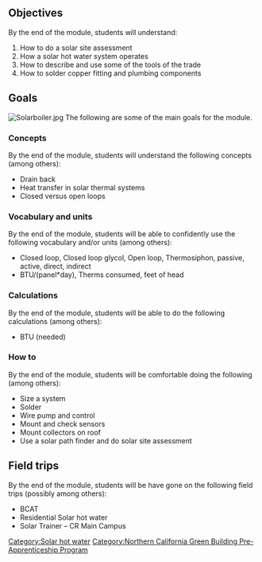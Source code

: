 {{Northern California Green Building Pre-Apprenticeship Program Header}}
{{Tocright}}
==Objectives==
By the end of the {{SUBPAGENAME}} module, students will understand:
# How to do a solar site assessment
# How a solar hot water system operates
# How to describe and use some of the tools of the trade
# How to solder copper fitting and plumbing components

==Goals==
[[File:Solarboiler.jpg|right|thumb]]
The following are some of the main goals for the {{SUBPAGENAME}} module.
===Concepts===
By the end of the {{SUBPAGENAME}} module, students will understand the following concepts (among others):
* Drain back
* Heat transfer in solar thermal systems
* Closed versus open loops

===Vocabulary and units===
By the end of the {{SUBPAGENAME}} module, students will be able to confidently use the following vocabulary and/or units (among others):
* Closed loop, Closed loop glycol, Open loop, Thermosiphon, passive, active, direct, indirect
* BTU/(panel*day), Therms consumed, feet of head

===Calculations===
By the end of the {{SUBPAGENAME}} module, students will be able to do the following calculations (among others):
* BTU (needed)

===How to===
By the end of the {{SUBPAGENAME}} module, students will be comfortable doing the following (among others):
* Size a system
* Solder
* Wire pump and control
* Mount and check sensors
* Mount collectors on roof
* Use a solar path finder and do solar site assessment

==Field trips==
By the end of the {{SUBPAGENAME}} module, students will be have gone on the following field trips (possibly among others):
* BCAT
* Residential Solar hot water
* Solar Trainer – CR Main Campus

{{Solar navbox}}

[[Category:Solar hot water]]
[[Category:Northern California Green Building Pre-Apprenticeship Program]]